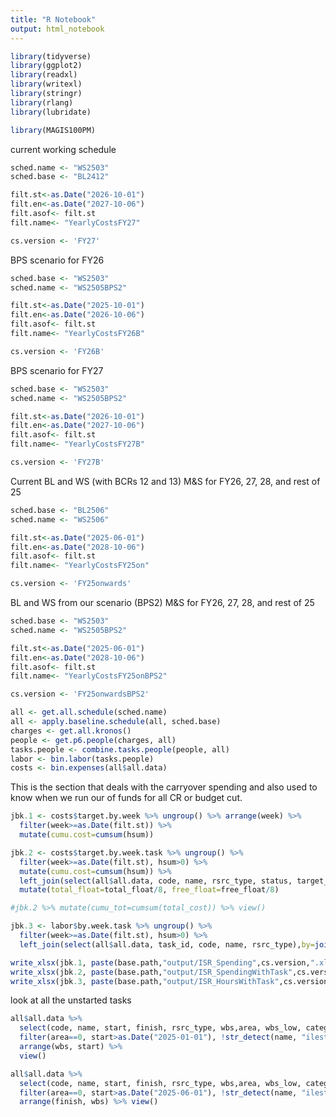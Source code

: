 ```yaml
---
title: "R Notebook"
output: html_notebook
---
```



```r
library(tidyverse)
library(ggplot2)
library(readxl)
library(writexl)
library(stringr)
library(rlang)
library(lubridate)

library(MAGIS100PM)
```

current working schedule
```r
sched.name <- "WS2503"
sched.base <- "BL2412"

filt.st<-as.Date("2026-10-01")
filt.en<-as.Date("2027-10-06")
filt.asof<- filt.st
filt.name<- "YearlyCostsFY27"

cs.version <- 'FY27'
```

BPS scenario for FY26
```r
sched.base <- "WS2503"
sched.name <- "WS2505BPS2"

filt.st<-as.Date("2025-10-01")
filt.en<-as.Date("2026-10-06")
filt.asof<- filt.st
filt.name<- "YearlyCostsFY26B"

cs.version <- 'FY26B'
```

BPS scenario for FY27
```r
sched.base <- "WS2503"
sched.name <- "WS2505BPS2"

filt.st<-as.Date("2026-10-01")
filt.en<-as.Date("2027-10-06")
filt.asof<- filt.st
filt.name<- "YearlyCostsFY27B"

cs.version <- 'FY27B'
```

Current BL and WS (with BCRs 12 and 13)
M&S for FY26, 27, 28, and rest of 25
```r
sched.base <- "BL2506"
sched.name <- "WS2506"

filt.st<-as.Date("2025-06-01")
filt.en<-as.Date("2028-10-06")
filt.asof<- filt.st
filt.name<- "YearlyCostsFY25on"

cs.version <- 'FY25onwards'
```

BL and WS from our scenario (BPS2)
M&S for FY26, 27, 28, and rest of 25
```r
sched.base <- "WS2503"
sched.name <- "WS2505BPS2"

filt.st<-as.Date("2025-06-01")
filt.en<-as.Date("2028-10-06")
filt.asof<- filt.st
filt.name<- "YearlyCostsFY25onBPS2"

cs.version <- 'FY25onwardsBPS2'
```

```r

all <- get.all.schedule(sched.name)
all <- apply.baseline.schedule(all, sched.base)
charges <- get.all.kronos()
people <- get.p6.people(charges, all)
tasks.people <- combine.tasks.people(people, all)
labor <- bin.labor(tasks.people)
costs <- bin.expenses(all$all.data)

```

This is the section that deals with the carryover spending and also 
used to know when we run our of funds for all CR or budget cut.

```r

jbk.1 <- costs$target.by.week %>% ungroup() %>% arrange(week) %>%
  filter(week>=as.Date(filt.st)) %>%
  mutate(cumu.cost=cumsum(hsum))

jbk.2 <- costs$target.by.week.task %>% ungroup() %>% 
  filter(week>=as.Date(filt.st), hsum>0) %>%
  mutate(cumu.cost=cumsum(hsum)) %>%
  left_join(select(all$all.data, code, name, rsrc_type, status, target_start, target_end, start, finish, total_cost, total_float, free_float),by=join_by(code)) %>% 
  mutate(total_float=total_float/8, free_float=free_float/8)

#jbk.2 %>% mutate(cumu_tot=cumsum(total_cost)) %>% view()

jbk.3 <- labor$by.week.task %>% ungroup() %>% 
  filter(week>=as.Date(filt.st), hsum>0) %>% 
  left_join(select(all$all.data, task_id, code, name, rsrc_type),by=join_by(task_id))
```

```r
write_xlsx(jbk.1, paste(base.path,"output/ISR_Spending",cs.version,".xlsx",sep=''))
write_xlsx(jbk.2, paste(base.path,"output/ISR_SpendingWithTask",cs.version,".xlsx",sep=''))
write_xlsx(jbk.3, paste(base.path,"output/ISR_HoursWithTask",cs.version,".xlsx",sep=''))
```

look at all the unstarted tasks

```r
all$all.data %>% 
  select(code, name, start, finish, rsrc_type, wbs,area, wbs_low, category, label) %>% 
  filter(area==0, start>as.Date("2025-01-01"), !str_detect(name, "ilestone")) %>% 
  arrange(wbs, start) %>% 
  view()
```

```r
all$all.data %>% 
  select(code, name, start, finish, rsrc_type, wbs,area, wbs_low, category, label) %>% 
  filter(area==0, start>as.Date("2025-06-01"), !str_detect(name, "ilestone")) %>% 
  arrange(finish, wbs) %>% view()
```

